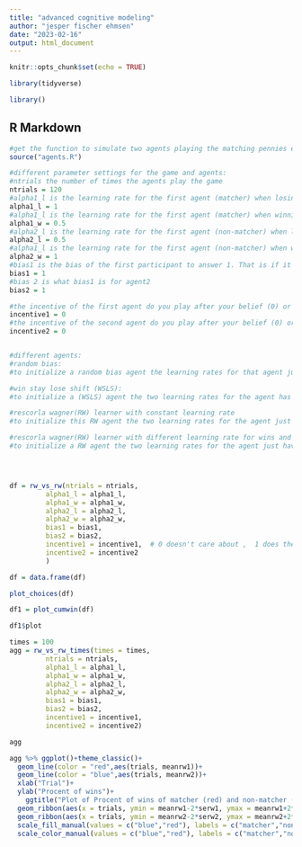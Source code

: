 ```yaml
---
title: "advanced cognitive modeling"
author: "jesper fischer ehmsen"
date: "2023-02-16"
output: html_document
---
```


```r
knitr::opts_chunk$set(echo = TRUE)

library(tidyverse)

library()
```


## R Markdown


```r
#get the function to simulate two agents playing the matching pennies experiment
source("agents.R")

#different parameter settings for the game and agents:
#ntrials the number of times the agents play the game
ntrials = 120
#alpha1_l is the learning rate for the first agent (matcher) when losing
alpha1_l = 1
#alpha1_l is the learning rate for the first agent (matcher) when winning
alpha1_w = 0.5
#alpha2_l is the learning rate for the first agent (non-matcher) when losing
alpha2_l = 0.5
#alpha1_l is the learning rate for the first agent (non-matcher) when winning
alpha2_w = 1
#bias1 is the bias of the first participant to answer 1. That is if it is 1 then agent 1 will choose 1 on the first trial, if 0.5 he picks at random
bias1 = 1
#bias 2 is what bias1 is for agent2
bias2 = 1

#the incentive of the first agent do you play after your belief (0) or do you choose the oppisite of your belief (1)
incentive1 = 0
#the incentive of the second agent do you play after your belief (0) or do you choose the oppisite of your belief (1)
incentive2 = 0


#different agents:
#random bias:
#to initialize a random bias agent the learning rates for that agent just have to set to 0 and the bias is will then determine the bias of the agent:

#win stay lose shift (WSLS):
#to initialize a (WSLS) agent the two learning rates for the agent has to be set to 1.

#rescorla wagner(RW) learner with constant learning rate
#to initialize this RW agent the two learning rates for the agent just have to be equal

#rescorla wagner(RW) learner with different learning rate for wins and loses
#to initialize a RW agent the two learning rates for the agent just have to be different:




df = rw_vs_rw(ntrials = ntrials,
         alpha1_l = alpha1_l,
         alpha1_w = alpha1_w,
         alpha2_l = alpha2_l,
         alpha2_w = alpha2_w,
         bias1 = bias1,
         bias2 = bias2,
         incentive1 = incentive1,  # 0 doesn't care about ,  1 does the oppisite
         incentive2 = incentive2
         )

df = data.frame(df)

plot_choices(df)

df1 = plot_cumwin(df)

df1$plot

```



```r

times = 100
agg = rw_vs_rw_times(times = times,
         ntrials = ntrials,
         alpha1_l = alpha1_l,
         alpha1_w = alpha1_w,
         alpha2_l = alpha2_l,
         alpha2_w = alpha2_w,
         bias1 = bias1,
         bias2 = bias2,
         incentive1 = incentive1,
         incentive2 = incentive2)

agg

agg %>% ggplot()+theme_classic()+
  geom_line(color = "red",aes(trials, meanrw1))+
  geom_line(color = "blue",aes(trials, meanrw2))+
  xlab("Trial")+
  ylab("Procent of wins")+
    ggtitle("Plot of Procent of wins of matcher (red) and non-matcher (blue)")+
  geom_ribbon(aes(x = trials, ymin = meanrw1-2*serw1, ymax = meanrw1+2*serw1, fill = "red"), alpha = 0.2)+
  geom_ribbon(aes(x = trials, ymin = meanrw2-2*serw2, ymax = meanrw2+2*serw2, fill = "blue"), alpha = 0.2)+
  scale_fill_manual(values = c("blue","red"), labels = c("matcher","nonmatcher"))+
  scale_color_manual(values = c("blue","red"), labels = c("matcher","nonmatcher"))

```


